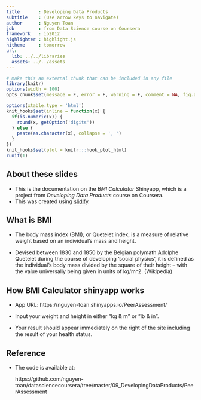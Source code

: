 ```yaml
---
title       : Developing Data Products
subtitle    : (Use arrow keys to navigate)
author      : Nguyen Toan
job         : from Data Science course on Coursera
framework   : io2012
highlighter : highlight.js
hitheme     : tomorrow
url:
  lib: ../../libraries
  assets: ../../assets
---
```

```r
# make this an external chunk that can be included in any file
library(knitr)
options(width = 100)
opts_chunk$set(message = F, error = F, warning = F, comment = NA, fig.align = 'center', dpi = 100, tidy = F, cache.path = '.cache/', fig.path = 'fig/')

options(xtable.type = 'html')
knit_hooks$set(inline = function(x) {
  if(is.numeric(x)) {
    round(x, getOption('digits'))
  } else {
    paste(as.character(x), collapse = ', ')
  }
})
knit_hooks$set(plot = knitr:::hook_plot_html)
runif(1)
```

## About these slides
- This is the documentation on the *BMI Calculator* Shinyapp, which is a project from *Developing Data Products* course on Coursera.
- This was created using [slidify](http://ramnathv.github.io/slidify/)

## What is BMI

- The body mass index (BMI), or Quetelet index, is a measure of relative weight based on an individual's mass and height.

- Devised between 1830 and 1850 by the Belgian polymath Adolphe Quetelet during the course of developing 'social physics', it is defined as the individual's body mass divided by the square of their height – with the value universally being given in units of kg/m^2. (Wikipedia)

## How BMI Calculator shinyapp works

- App URL: https://nguyen-toan.shinyapps.io/PeerAssessment/

- Input your weight and height in either "kg & m" or "lb & in".

- Your result should appear immediately on the right of the site including the result of your health status.

## Reference

- The code is available at: 

  https://github.com/nguyen-toan/datasciencecoursera/tree/master/09_DevelopingDataProducts/PeerAssessment

